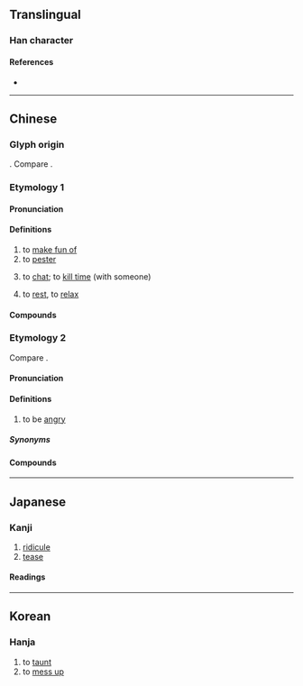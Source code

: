 {{also|嫐}}
{{character info}}
==Translingual==

===Han character===
{{Han char|rn=38|rad=女|as=14|sn=17|four=66427|canj=WSVWS|ids=⿲男女男}}

====References====
* {{Han ref|kx=0273.070|dkj=06831|dj=0541.130|hdz=21087.010|uh=5B32|ud=23346|bh=ECD0|bd=60624}}

----

==Chinese==

===Glyph origin===
{{Han etym}}
{{Han compound|男|女|男|t1=man|t2=woman|t3=man}}. Compare {{zh-l|*嫐}}.

===Etymology 1===
{{zh-forms|alt=𤲶,𢣲,𠒰,料-Hakka colloquial,尞-Hakka colloquial}}

====Pronunciation====
{{zh-pron
|m=niǎo
|c=niu5,niu4
|h=pfs=liau;gd=liau4
|mn=liáu/siáu/sió
|mc=y
|oc=y
|ma=
|cat=
}}

====Definitions====
{{zh-hanzi}}

# to [[make fun of]]
# to [[pester]]
# {{lb|zh|Hakka}} to [[chat]]; to [[kill time]] (with someone)
#: {{zh-x|得閒 過來 同 𠊎 嬲。|When you are free, come and '''chat''' with me.|tr=Dêd5 han2 guo4 loi2 tung2 ngai2 '''liau4'''.|H-MX}}
# {{lb|zh|Hakka}} to [[rest]], to [[relax]]

====Compounds====
{{zh-der|嬲惱|嬲涼;Hakka}}

===Etymology 2===
{{zh-forms}}
{{zh-wp|yue}}
Compare {{cog|za|naeuq||angry}}.

====Pronunciation====
{{zh-pron
|c=nau1
|c-t=niu1,neu1
|cat=v
}}

====Definitions====
{{zh-hanzi}}

# {{lb|zh|Cantonese}} to be [[angry]]

=====Synonyms=====
{{zh-syn-saurus|憤怒}}
{{zh-dial|生氣}}

====Compounds====
{{zh-der|發嬲|嬲爆爆}}

----

==Japanese==

===Kanji===
{{ja-kanji|grade=9|rs=女14}}

# [[ridicule]]
# [[tease]]

====Readings====
{{rfv-pron|ja}}
{{ja-readings
|goon=にょう<ねう
|kanon=じょう<でう, どう<だう
|kun=なぶ-る
}}

----

==Korean==

===Hanja===
{{ko-hanja|hangeul=뇨|rv=nyo|mr=nyo}}

# to [[taunt]]
# to [[mess up]]